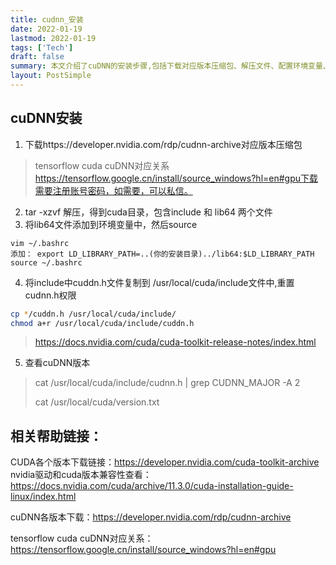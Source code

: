 ```yaml
---
title: cudnn_安装
date: 2022-01-19
lastmod: 2022-01-19
tags: ['Tech']
draft: false
summary: 本文介绍了cuDNN的安装步骤,包括下载对应版本压缩包、解压文件、配置环境变量、复制头文件等操作。文章还提供了查看cuDNN版本的方法,以及CUDA、NVIDIA驱动和cuDNN之间的版本兼容性查询链接。
layout: PostSimple
---
```


## cuDNN安装

1. 下载https://developer.nvidia.com/rdp/cudnn-archive对应版本压缩包

> tensorflow cuda cuDNN对应关系 https://tensorflow.google.cn/install/source_windows?hl=en#gpu下载需要注册账号密码，如需要，可以私信。

2. tar -xzvf 解压，得到cuda目录，包含include 和 lib64 两个文件
3. 将lib64文件添加到环境变量中，然后source

```shell
vim ~/.bashrc
添加： export LD_LIBRARY_PATH=..(你的安装目录)../lib64:$LD_LIBRARY_PATH
source ~/.bashrc
```

4. 将include中cuddn.h文件复制到 /usr/local/cuda/include文件中,重置cudnn.h权限

```sh
cp */cuddn.h /usr/local/cuda/include/
chmod a+r /usr/local/cuda/include/cuddn.h
```

> https://docs.nvidia.com/cuda/cuda-toolkit-release-notes/index.html

5. 查看cuDNN版本

> cat /usr/local/cuda/include/cudnn.h | grep CUDNN_MAJOR -A 2
>
> cat /usr/local/cuda/version.txt

## 相关帮助链接：

CUDA各个版本下载链接：https://developer.nvidia.com/cuda-toolkit-archive
nvidia驱动和cuda版本兼容性查看：https://docs.nvidia.com/cuda/archive/11.3.0/cuda-installation-guide-linux/index.html

cuDNN各版本下载：https://developer.nvidia.com/rdp/cudnn-archive

tensorflow cuda cuDNN对应关系：https://tensorflow.google.cn/install/source_windows?hl=en#gpu
